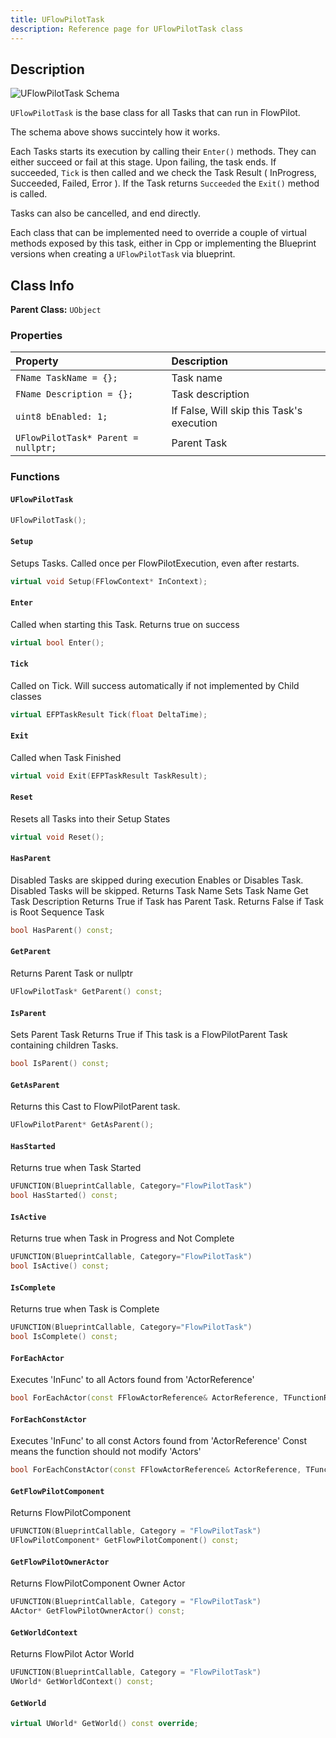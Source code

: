 ```yaml
---
title: UFlowPilotTask
description: Reference page for UFlowPilotTask class
---
```




<Ref c="UFlowPilotTask" p="UObject" />

## Description

<Image src={schema} alt="UFlowPilotTask Schema" />

`UFlowPilotTask` is the base class for all Tasks that can run in FlowPilot.

The schema above shows succintely how it works.

Each Tasks starts its execution by calling their `Enter()` methods. They can either succeed or fail at this stage.
Upon failing, the task ends. If succeeded, `Tick` is then called and we check the Task Result ( InProgress, Succeeded, Failed, Error ).
If the Task returns `Succeeded` the `Exit()` method is called.

Tasks can also be cancelled, and end directly.

Each class that can be implemented need to override a couple of virtual methods exposed by this task, either in Cpp or implementing the Blueprint versions when creating a `UFlowPilotTask` via blueprint.

## Class Info
__Parent Class:__ `UObject`

### Properties

| Property | Description |
| :--- | :--- |
| `FName TaskName = {};` | Task name |
| `FName Description = {};` | Task description |
| `uint8 bEnabled: 1;` | If False, Will skip this Task's execution |
| `UFlowPilotTask* Parent = nullptr;` | Parent Task |

### Functions

#### `UFlowPilotTask` 

```cpp
UFlowPilotTask();
```

#### `Setup` 
Setups Tasks. Called once per FlowPilotExecution, even after restarts.
```cpp
virtual void Setup(FFlowContext* InContext);
```

#### `Enter` 
Called when starting this Task. Returns true on success
```cpp
virtual bool Enter();
```

#### `Tick` 
Called on Tick. Will success automatically if not implemented by Child classes
```cpp
virtual EFPTaskResult Tick(float DeltaTime);
```

#### `Exit` 
Called when Task Finished
```cpp
virtual void Exit(EFPTaskResult TaskResult);
```

#### `Reset` 
Resets all Tasks into their Setup States
```cpp
virtual void Reset();
```

#### `HasParent` 
Disabled Tasks are skipped during execution
Enables or Disables Task. Disabled Tasks will be skipped.
Returns Task Name
Sets Task Name
Get Task Description
Returns True if Task has Parent Task.
Returns False if Task is Root Sequence Task
```cpp
bool HasParent() const;
```

#### `GetParent` 
Returns Parent Task or nullptr
```cpp
UFlowPilotTask* GetParent() const;
```

#### `IsParent` 
Sets Parent Task
Returns True if This task is a FlowPilotParent Task containing children Tasks.
```cpp
bool IsParent() const;
```

#### `GetAsParent` 
Returns this Cast to FlowPilotParent task.
```cpp
UFlowPilotParent* GetAsParent();
```

#### `HasStarted` 
Returns true when Task Started
```cpp
UFUNCTION(BlueprintCallable, Category="FlowPilotTask")
bool HasStarted() const;
```

#### `IsActive` 
Returns true when Task in Progress and Not Complete
```cpp
UFUNCTION(BlueprintCallable, Category="FlowPilotTask")
bool IsActive() const;
```

#### `IsComplete` 
Returns true when Task is Complete
```cpp
UFUNCTION(BlueprintCallable, Category="FlowPilotTask")
bool IsComplete() const;
```

#### `ForEachActor` 
Executes 'InFunc' to all Actors found from 'ActorReference'
```cpp
bool ForEachActor(const FFlowActorReference& ActorReference, TFunctionRef<bool(AActor* const /*Actor*/)> InFunc) const;
```

#### `ForEachConstActor` 
Executes 'InFunc' to all const Actors found from 'ActorReference'
Const means the function should not modify 'Actors'
```cpp
bool ForEachConstActor(const FFlowActorReference& ActorReference, TFunctionRef<bool(const AActor* const /*Actor*/)> InFunc) const;
```

#### `GetFlowPilotComponent` 
Returns FlowPilotComponent
```cpp
UFUNCTION(BlueprintCallable, Category = "FlowPilotTask")
UFlowPilotComponent* GetFlowPilotComponent() const;
```

#### `GetFlowPilotOwnerActor` 
Returns FlowPilotComponent Owner Actor
```cpp
UFUNCTION(BlueprintCallable, Category = "FlowPilotTask")
AActor* GetFlowPilotOwnerActor() const;
```

#### `GetWorldContext` 
Returns FlowPilot Actor World
```cpp
UFUNCTION(BlueprintCallable, Category = "FlowPilotTask")
UWorld* GetWorldContext() const;
```

#### `GetWorld` 

```cpp
virtual UWorld* GetWorld() const override;
```


